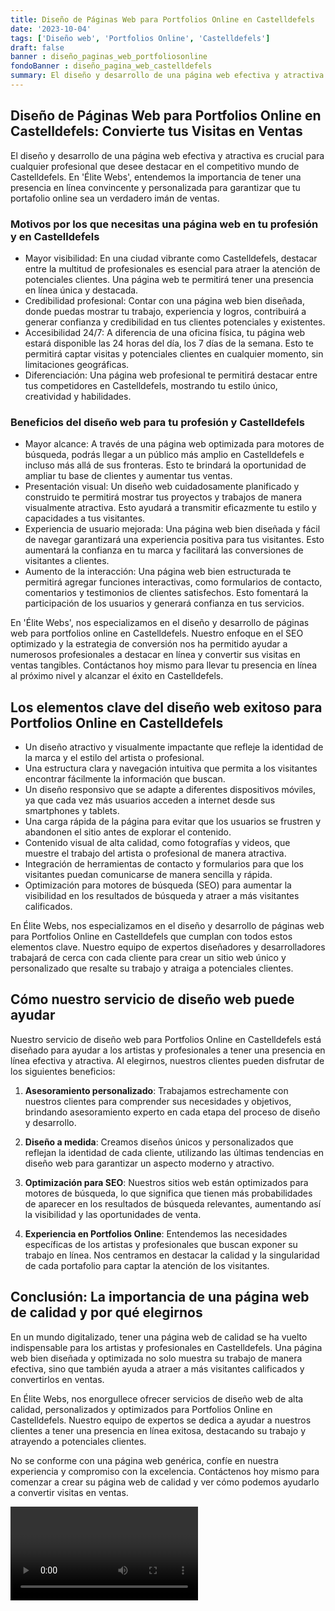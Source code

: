 ```yaml
---
title: Diseño de Páginas Web para Portfolios Online en Castelldefels
date: '2023-10-04'
tags: ['Diseño web', 'Portfolios Online', 'Castelldefels']
draft: false
banner : diseño_paginas_web_portfoliosonline
fondoBanner : diseño_pagina_web_castelldefels
summary: El diseño y desarrollo de una página web efectiva y atractiva es crucial para cualquier profesional que desee destacar en el competitivo mundo de Castelldefels. En 'Élite Webs', entendemos la importancia de tener una presencia en línea convincente y personalizada para garantizar que tu portafolio online sea un verdadero imán de ventas.
---
```


## Diseño de Páginas Web para Portfolios Online en Castelldefels: Convierte tus Visitas en Ventas

El diseño y desarrollo de una página web efectiva y atractiva es crucial para cualquier profesional que desee destacar en el competitivo mundo de Castelldefels. En 'Élite Webs', entendemos la importancia de tener una presencia en línea convincente y personalizada para garantizar que tu portafolio online sea un verdadero imán de ventas.

### Motivos por los que necesitas una página web en tu profesión y en Castelldefels
- Mayor visibilidad: En una ciudad vibrante como Castelldefels, destacar entre la multitud de profesionales es esencial para atraer la atención de potenciales clientes. Una página web te permitirá tener una presencia en línea única y destacada.
- Credibilidad profesional: Contar con una página web bien diseñada, donde puedas mostrar tu trabajo, experiencia y logros, contribuirá a generar confianza y credibilidad en tus clientes potenciales y existentes.
- Accesibilidad 24/7: A diferencia de una oficina física, tu página web estará disponible las 24 horas del día, los 7 días de la semana. Esto te permitirá captar visitas y potenciales clientes en cualquier momento, sin limitaciones geográficas.
- Diferenciación: Una página web profesional te permitirá destacar entre tus competidores en Castelldefels, mostrando tu estilo único, creatividad y habilidades.

### Beneficios del diseño web para tu profesión y Castelldefels
- Mayor alcance: A través de una página web optimizada para motores de búsqueda, podrás llegar a un público más amplio en Castelldefels e incluso más allá de sus fronteras. Esto te brindará la oportunidad de ampliar tu base de clientes y aumentar tus ventas.
- Presentación visual: Un diseño web cuidadosamente planificado y construido te permitirá mostrar tus proyectos y trabajos de manera visualmente atractiva. Esto ayudará a transmitir eficazmente tu estilo y capacidades a tus visitantes.
- Experiencia de usuario mejorada: Una página web bien diseñada y fácil de navegar garantizará una experiencia positiva para tus visitantes. Esto aumentará la confianza en tu marca y facilitará las conversiones de visitantes a clientes.
- Aumento de la interacción: Una página web bien estructurada te permitirá agregar funciones interactivas, como formularios de contacto, comentarios y testimonios de clientes satisfechos. Esto fomentará la participación de los usuarios y generará confianza en tus servicios.

En 'Élite Webs', nos especializamos en el diseño y desarrollo de páginas web para portfolios online en Castelldefels. Nuestro enfoque en el SEO optimizado y la estrategia de conversión nos ha permitido ayudar a numerosos profesionales a destacar en línea y convertir sus visitas en ventas tangibles. Contáctanos hoy mismo para llevar tu presencia en línea al próximo nivel y alcanzar el éxito en Castelldefels.

<GifSeo />

<Cta />

## Los elementos clave del diseño web exitoso para Portfolios Online en Castelldefels

- Un diseño atractivo y visualmente impactante que refleje la identidad de la marca y el estilo del artista o profesional.
- Una estructura clara y navegación intuitiva que permita a los visitantes encontrar fácilmente la información que buscan.
- Un diseño responsivo que se adapte a diferentes dispositivos móviles, ya que cada vez más usuarios acceden a internet desde sus smartphones y tablets.
- Una carga rápida de la página para evitar que los usuarios se frustren y abandonen el sitio antes de explorar el contenido.
- Contenido visual de alta calidad, como fotografías y videos, que muestre el trabajo del artista o profesional de manera atractiva.
- Integración de herramientas de contacto y formularios para que los visitantes puedan comunicarse de manera sencilla y rápida.
- Optimización para motores de búsqueda (SEO) para aumentar la visibilidad en los resultados de búsqueda y atraer a más visitantes calificados.

En Élite Webs, nos especializamos en el diseño y desarrollo de páginas web para Portfolios Online en Castelldefels que cumplan con todos estos elementos clave. Nuestro equipo de expertos diseñadores y desarrolladores trabajará de cerca con cada cliente para crear un sitio web único y personalizado que resalte su trabajo y atraiga a potenciales clientes.

## Cómo nuestro servicio de diseño web puede ayudar

Nuestro servicio de diseño web para Portfolios Online en Castelldefels está diseñado para ayudar a los artistas y profesionales a tener una presencia en línea efectiva y atractiva. Al elegirnos, nuestros clientes pueden disfrutar de los siguientes beneficios:

1. **Asesoramiento personalizado**: Trabajamos estrechamente con nuestros clientes para comprender sus necesidades y objetivos, brindando asesoramiento experto en cada etapa del proceso de diseño y desarrollo.

2. **Diseño a medida**: Creamos diseños únicos y personalizados que reflejan la identidad de cada cliente, utilizando las últimas tendencias en diseño web para garantizar un aspecto moderno y atractivo.

3. **Optimización para SEO**: Nuestros sitios web están optimizados para motores de búsqueda, lo que significa que tienen más probabilidades de aparecer en los resultados de búsqueda relevantes, aumentando así la visibilidad y las oportunidades de venta.

4. **Experiencia en Portfolios Online**: Entendemos las necesidades específicas de los artistas y profesionales que buscan exponer su trabajo en línea. Nos centramos en destacar la calidad y la singularidad de cada portafolio para captar la atención de los visitantes.

## Conclusión: La importancia de una página web de calidad y por qué elegirnos

En un mundo digitalizado, tener una página web de calidad se ha vuelto indispensable para los artistas y profesionales en Castelldefels. Una página web bien diseñada y optimizada no solo muestra su trabajo de manera efectiva, sino que también ayuda a atraer a más visitantes calificados y convertirlos en ventas.

En Élite Webs, nos enorgullece ofrecer servicios de diseño web de alta calidad, personalizados y optimizados para Portfolios Online en Castelldefels. Nuestro equipo de expertos se dedica a ayudar a nuestros clientes a tener una presencia en línea exitosa, destacando su trabajo y atrayendo a potenciales clientes.

No se conforme con una página web genérica, confíe en nuestra experiencia y compromiso con la excelencia. Contáctenos hoy mismo para comenzar a crear su página web de calidad y ver cómo podemos ayudarlo a convertir visitas en ventas.

<Video />

<CtaBot job='Portfolios Online' city='Castelldefels'/>

<Gmaps query='Castelldefels+españa+maps' />
